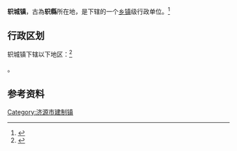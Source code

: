 {{中国乡级行政区|41/90/01/102/000}}

'''轵城镇'''，古為'''轵縣'''所在地，是{{PRC admin/fullname|41/90/01/102/000|3}}下辖的一个[[乡镇|乡镇]]级行政单位。<ref>{{PRC admin/ref sgc|{{PRC admin/parent|41/90/01/102/000}}}}</ref>

== 行政区划 ==

轵城镇下辖以下地区：<ref>{{PRC admin/ref sgc|41/90/01/102/000}}</ref>

{{PRC admin/children|41/90/01/102/000}}。

== 参考资料 ==

{{reflist}}

{{河南省济源市行政区划}}
{{河南行政区划小作品}}
[[Category:济源市建制镇|Category:济源市建制镇]]